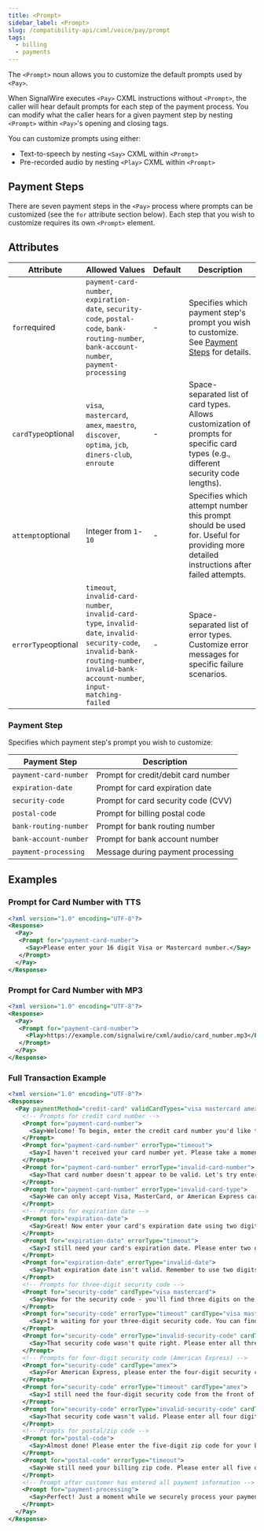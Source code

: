 ```yaml
---
title: <Prompt>
sidebar_label: <Prompt>
slug: /compatibility-api/cxml/voice/pay/prompt
tags:
  - billing
  - payments
---
```


The `<Prompt>` noun allows you to customize the default prompts used by `<Pay>`.

When SignalWire executes `<Pay>` CXML instructions without `<Prompt>`, the caller will hear default prompts for each step of the
payment process. You can modify what the caller hears for a given payment step by nesting `<Prompt>` within `<Pay>`'s opening
and closing tags.

You can customize prompts using either:
- Text-to-speech by nesting `<Say>` CXML within `<Prompt>`
- Pre-recorded audio by nesting `<Play>` CXML within `<Prompt>`

## Payment Steps

There are seven payment steps in the `<Pay>` process where prompts can be customized (see the `for` attribute section below).
Each step that you wish to customize requires its own `<Prompt>` element.


## Attributes

| Attribute | Allowed Values | Default | Description |
|-----------|---------------|----------|-------------|
| `for`<span className="required-arg">required</span> | `payment-card-number`, `expiration-date`, `security-code`, `postal-code`, `bank-routing-number`, `bank-account-number`, `payment-processing` | - | Specifies which payment step's prompt you wish to customize. See [Payment Steps](#payment-steps) for details. |
| `cardType`<span className="optional-arg">optional</span> | `visa`, `mastercard`, `amex`, `maestro`, `discover`, `optima`, `jcb`, `diners-club`, `enroute` | - | Space-separated list of card types. Allows customization of prompts for specific card types (e.g., different security code lengths). |
| `attempt`<span className="optional-arg">optional</span> | Integer from `1`-`10` | - | Specifies which attempt number this prompt should be used for. Useful for providing more detailed instructions after failed attempts. |
| `errorType`<span className="optional-arg">optional</span> | `timeout`, `invalid-card-number`, `invalid-card-type`, `invalid-date`, `invalid-security-code`, `invalid-bank-routing-number`, `invalid-bank-account-number`, `input-matching-failed` | - | Space-separated list of error types. Customize error messages for specific failure scenarios. |

### Payment Step

Specifies which payment step's prompt you wish to customize:

| Payment Step | Description |
|-------------|-------------|
| `payment-card-number` | Prompt for credit/debit card number |
| `expiration-date` | Prompt for card expiration date |
| `security-code` | Prompt for card security code (CVV) |
| `postal-code` | Prompt for billing postal code |
| `bank-routing-number` | Prompt for bank routing number |
| `bank-account-number` | Prompt for bank account number |
| `payment-processing` | Message during payment processing |



## Examples


### Prompt for Card Number with TTS

```xml
<?xml version="1.0" encoding="UTF-8"?>
<Response>
  <Pay>
   <Prompt for="payment-card-number">
     <Say>Please enter your 16 digit Visa or Mastercard number.</Say>
   </Prompt>
  </Pay>
</Response>
```

### Prompt for Card Number with MP3

```xml
<?xml version="1.0" encoding="UTF-8"?>
<Response>
  <Pay>
   <Prompt for="payment-card-number">
     <Play>https://example.com/signalwire/cxml/audio/card_number.mp3</Play>
   </Prompt>
  </Pay>
</Response>
```

### Full Transaction Example

```xml
<?xml version="1.0" encoding="UTF-8"?>
<Response>
  <Pay paymentMethod="credit-card" validCardTypes="visa mastercard amex">
    <!-- Prompts for credit card number -->
    <Prompt for="payment-card-number">
      <Say>Welcome! To begin, enter the credit card number you'd like to use for payment.</Say>
    </Prompt>
    <Prompt for="payment-card-number" errorType="timeout">
      <Say>I haven't received your card number yet. Please take a moment to enter your credit card number now.</Say>
    </Prompt>
    <Prompt for="payment-card-number" errorType="invalid-card-number">
      <Say>That card number doesn't appear to be valid. Let's try entering it one more time.</Say>
    </Prompt>
    <Prompt for="payment-card-number" errorType="invalid-card-type">
      <Say>We can only accept Visa, MasterCard, or American Express cards. Please enter a card number from one of these providers.</Say>
    </Prompt>
    <!-- Prompts for expiration date -->
    <Prompt for="expiration-date">
      <Say>Great! Now enter your card's expiration date using two digits for the month followed by two digits for the year.</Say>
    </Prompt>
    <Prompt for="expiration-date" errorType="timeout">
      <Say>I still need your card's expiration date. Please enter two digits for the month, then two digits for the year.</Say>
    </Prompt>
    <Prompt for="expiration-date" errorType="invalid-date">
      <Say>That expiration date isn't valid. Remember to use two digits each for month and year - for example, March 2025 would be 0 3 2 5.</Say>
    </Prompt>
    <!-- Prompts for three-digit security code -->
    <Prompt for="security-code" cardType="visa mastercard">
      <Say>Now for the security code - you'll find three digits on the back of your card.</Say>
    </Prompt>
    <Prompt for="security-code" errorType="timeout" cardType="visa mastercard">
      <Say>I'm waiting for your three-digit security code. You can find it on the back of your card.</Say>
    </Prompt>
    <Prompt for="security-code" errorType="invalid-security-code" cardType="visa mastercard">
      <Say>That security code wasn't quite right. Please enter all three digits from the back of your card.</Say>
    </Prompt>
    <!-- Prompts for four-digit security code (American Express) -->
    <Prompt for="security-code" cardType="amex">
      <Say>For American Express, please enter the four-digit security code from the front of your card.</Say>
    </Prompt>
    <Prompt for="security-code" errorType="timeout" cardType="amex">
      <Say>I still need the four-digit security code from the front of your American Express card.</Say>
    </Prompt>
    <Prompt for="security-code" errorType="invalid-security-code" cardType="amex">
      <Say>That security code wasn't valid. Please enter all four digits from the front of your American Express card.</Say>
    </Prompt>
    <!-- Prompts for postal/zip code -->
    <Prompt for="postal-code">
      <Say>Almost done! Please enter the five-digit zip code for your billing address.</Say>
    </Prompt>
    <Prompt for="postal-code" errorType="timeout">
      <Say>We still need your billing zip code. Please enter all five digits now.</Say>
    </Prompt>
    <!-- Prompt after customer has entered all payment information -->
    <Prompt for="payment-processing">
      <Say>Perfect! Just a moment while we securely process your payment.</Say>
    </Prompt>
  </Pay>
</Response>
```
